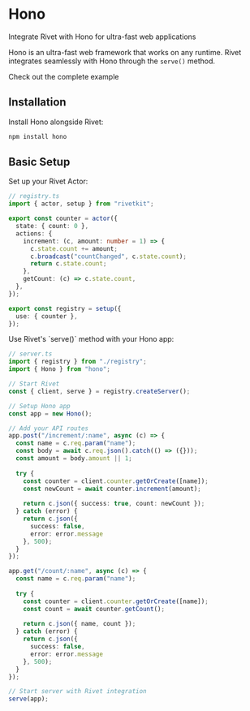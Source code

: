 # Hono

Integrate Rivet with Hono for ultra-fast web applications

Hono is an ultra-fast web framework that works on any runtime. Rivet integrates seamlessly with Hono through the `serve()` method.

<CardGroup>
<Card title="View Example on GitHub" icon="github" href="https://github.com/rivet-gg/rivetkit/tree/main/examples/hono">
	Check out the complete example
</Card>
</CardGroup>

## Installation

Install Hono alongside Rivet:

```bash
npm install hono
```

## Basic Setup

<Steps>
<Step title="Create Your Registry">
Set up your Rivet Actor:

```typescript
// registry.ts
import { actor, setup } from "rivetkit";

export const counter = actor({
  state: { count: 0 },
  actions: {
    increment: (c, amount: number = 1) => {
      c.state.count += amount;
      c.broadcast("countChanged", c.state.count);
      return c.state.count;
    },
    getCount: (c) => c.state.count,
  },
});

export const registry = setup({
  use: { counter },
});
```
</Step>

<Step title="Integrate with Hono">
Use Rivet's `serve()` method with your Hono app:

```typescript
// server.ts
import { registry } from "./registry";
import { Hono } from "hono";

// Start Rivet
const { client, serve } = registry.createServer();

// Setup Hono app
const app = new Hono();

// Add your API routes
app.post("/increment/:name", async (c) => {
  const name = c.req.param("name");
  const body = await c.req.json().catch(() => ({}));
  const amount = body.amount || 1;
  
  try {
    const counter = client.counter.getOrCreate([name]);
    const newCount = await counter.increment(amount);
    
    return c.json({ success: true, count: newCount });
  } catch (error) {
    return c.json({ 
      success: false, 
      error: error.message 
    }, 500);
  }
});

app.get("/count/:name", async (c) => {
  const name = c.req.param("name");
  
  try {
    const counter = client.counter.getOrCreate([name]);
    const count = await counter.getCount();
    
    return c.json({ name, count });
  } catch (error) {
    return c.json({ 
      success: false, 
      error: error.message 
    }, 500);
  }
});

// Start server with Rivet integration
serve(app);
```
</Step>
</Steps>

